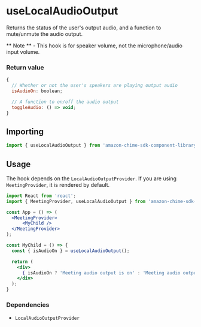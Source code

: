 <Meta title="SDK Hooks/useLocalAudioOutput" />

# useLocalAudioOutput

Returns the status of the user's output audio, and a function to mute/unmute the audio output. 

** Note ** - This hook is for speaker volume, not the microphone/audio input volume.

### Return value

```javascript
{
  // Whether or not the user's speakers are playing output audio
  isAudioOn: boolean;

  // A function to on/off the audio output
  toggleAudio: () => void;
}
```

## Importing

```javascript
import { useLocalAudioOutput } from 'amazon-chime-sdk-component-library-react';
```

## Usage

The hook depends on the `LocalAudioOutputProvider`. If you are using `MeetingProvider`, it is rendered by default.

```jsx
import React from 'react';
import { MeetingProvider, useLocalAudioOutput } from 'amazon-chime-sdk-component-library-react';

const App = () => (
  <MeetingProvider>
      <MyChild />
  </MeetingProvider>
);

const MyChild = () => {
  const { isAudioOn } = useLocalAudioOutput();

  return (
    <div>
      { isAudioOn ? 'Meeting audio output is on' : 'Meeting audio output is off'}
    </div>
  );
}
```

### Dependencies

- `LocalAudioOutputProvider`
